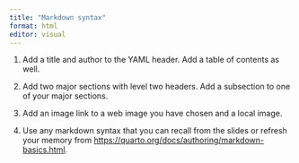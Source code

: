 ```yaml
---
title: "Markdown syntax"
format: html
editor: visual
---
```


1.  Add a title and author to the YAML header. Add a table of contents as well.

2.  Add two major sections with level two headers. Add a subsection to one of your major sections.

3.  Add an image link to a web image you have chosen and a local image.

4.  Use any markdown syntax that you can recall from the slides or refresh your memory from <https://quarto.org/docs/authoring/markdown-basics.html>.
